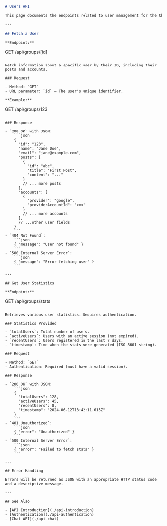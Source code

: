 ```markdown
# Users API

This page documents the endpoints related to user management for the Chatbot API.

---

## Fetch a User

**Endpoint:**
```
GET /api/groups/[id]
```

Fetch information about a specific user by their ID, including their posts and accounts.

### Request

- Method: `GET`
- URL parameter: `id` — The user's unique identifier.

**Example:**
```
GET /api/groups/123
```

### Response

- `200 OK` with JSON:
    ```json
    {
      "id": "123",
      "name": "Jane Doe",
      "email": "jane@example.com",
      "posts": [
        {
          "id": "abc",
          "title": "First Post",
          "content": "..."
        }
        // ... more posts
      ],
      "accounts": [
        {
          "provider": "google",
          "providerAccountId": "xxx"
        }
        // ... more accounts
      ],
      // ...other user fields
    }
    ```
- `404 Not Found`:
    ```json
    { "message": "User not found" }
    ```
- `500 Internal Server Error`:
    ```json
    { "message": "Error fetching user" }
    ```

---

## Get User Statistics

**Endpoint:**
```
GET /api/groups/stats
```

Retrieves various user statistics. Requires authentication.

### Statistics Provided

- `totalUsers`: Total number of users.
- `activeUsers`: Users with an active session (not expired).
- `recentUsers`: Users registered in the last 7 days.
- `timestamp`: Time when the stats were generated (ISO 8601 string).

### Request

- Method: `GET`
- Authentication: Required (must have a valid session).

### Response

- `200 OK` with JSON:
    ```json
    {
      "totalUsers": 128,
      "activeUsers": 45,
      "recentUsers": 8,
      "timestamp": "2024-06-12T13:42:11.615Z"
    }
    ```
- `401 Unauthorized`:
    ```json
    { "error": "Unauthorized" }
    ```
- `500 Internal Server Error`:
    ```json
    { "error": "Failed to fetch stats" }
    ```

---

## Error Handling

Errors will be returned as JSON with an appropriate HTTP status code and a descriptive message.

---

## See Also

- [API Introduction](./api-introduction)
- [Authentication](./api-authentication)
- [Chat API](./api-chat)
```